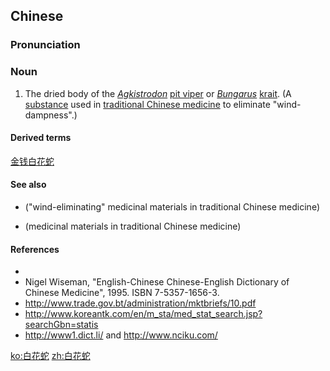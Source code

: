 ==Chinese==
{{zh-forms}}

===Pronunciation===
{{zh-pron
|m=báihuāshé
|cat=n
}}

===Noun===
{{zh-noun}}

# The dried body of the ''[[Agkistrodon]]'' [[pit viper]] or ''[[Bungarus]]'' [[krait]]. (A [[substance]] used in [[traditional Chinese medicine]] to eliminate "wind-dampness".)

====Derived terms====
[[金钱白花蛇]]

====See also====
* {{l|zh|祛风药}} ("wind-eliminating" medicinal materials in traditional Chinese medicine)
* {{l|zh|药材}} (medicinal materials in traditional Chinese medicine)

====References====
* {{pedialite|白花蛇|lang=zh}}
* Nigel Wiseman, "English-Chinese Chinese-English Dictionary of Chinese Medicine", 1995. ISBN 7-5357-1656-3.
* http://www.trade.gov.bt/administration/mktbriefs/10.pdf
* http://www.koreantk.com/en/m_sta/med_stat_search.jsp?searchGbn=statis
* http://www1.dict.li/ and http://www.nciku.com/

[[ko:白花蛇]]
[[zh:白花蛇]]